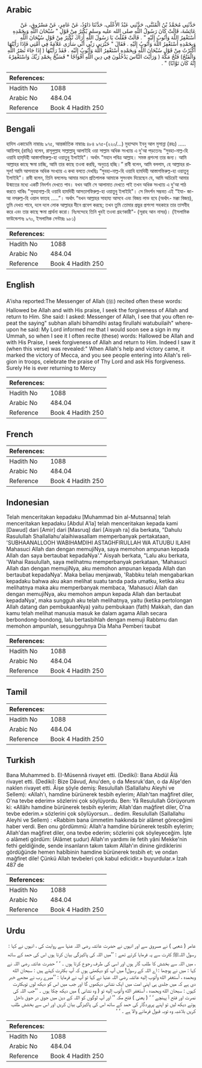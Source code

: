 ## Arabic


<div dir="rtl" lang="ar" style={{fontSize:'larger',backgroundColor:'#f8f9fa',padding:20}}>
حَدَّثَنِي مُحَمَّدُ بْنُ الْمُثَنَّى، حَدَّثَنِي عَبْدُ الأَعْلَى، حَدَّثَنَا دَاوُدُ، عَنْ عَامِرٍ، عَنْ مَسْرُوقٍ، عَنْ عَائِشَةَ، قَالَتْ كَانَ رَسُولُ اللَّهِ صلى الله عليه وسلم يُكْثِرُ مِنْ قَوْلِ ‏"‏ سُبْحَانَ اللَّهِ وَبِحَمْدِهِ أَسْتَغْفِرُ اللَّهَ وَأَتُوبُ إِلَيْهِ ‏"‏ ‏.‏ قَالَتْ فَقُلْتُ يَا رَسُولَ اللَّهِ أَرَاكَ تُكْثِرُ مِنْ قَوْلِ سُبْحَانَ اللَّهِ وَبِحَمْدِهِ أَسْتَغْفِرُ اللَّهَ وَأَتُوبُ إِلَيْهِ ‏.‏ فَقَالَ ‏"‏ خَبَّرَنِي رَبِّي أَنِّي سَأَرَى عَلاَمَةً فِي أُمَّتِي فَإِذَا رَأَيْتُهَا أَكْثَرْتُ مِنْ قَوْلِ سُبْحَانَ اللَّهِ وَبِحَمْدِهِ أَسْتَغْفِرُ اللَّهَ وَأَتُوبُ إِلَيْهِ ‏.‏ فَقَدْ رَأَيْتُهَا ‏(‏ إِذَا جَاءَ نَصْرُ اللَّهِ وَالْفَتْحُ‏)‏ فَتْحُ مَكَّةَ ‏(‏ وَرَأَيْتَ النَّاسَ يَدْخُلُونَ فِي دِينِ اللَّهِ أَفْوَاجًا * فَسَبِّحْ بِحَمْدِ رَبِّكَ وَاسْتَغْفِرْهُ إِنَّهُ كَانَ تَوَّابًا‏)‏ ‏"‏ ‏.‏
</div>
<div style={{backgroundColor:'#f8f9fa',padding:20, marginBottom: 10}}><table> <thead> <tr> <th>References:</th> <th></th> </tr> </thead> <tbody><tr><td>Hadith No</td><td>1088</td></tr><tr><td>Arabic No</td><td>484.04</td></tr><tr><td>Reference</td><td>Book 4 Hadith 250</td></tr></tbody></table></div>

## Bengali


<div dir="ltr" lang="bn" style={{fontSize:'larger',backgroundColor:'#f8f9fa',padding:20}}>
হাদিস একাডেমি নাম্বারঃ ৯৭৫, আন্তর্জাতিক নাম্বারঃ ৪৮৪ ৯৭৫-(২২০/...) মুহাম্মাদ ইবনু আল মুসান্না (রহঃ) ..... আয়িশাহ্ (রাযিঃ) বলেন, রাসূলুল্লাহ সাল্লাল্লাহু আলাইহি ওয়া সাল্লাম অধিক সংখ্যায় এ দু'আ পড়তেনঃ “সুবহা-নাল্ল-হি ওয়াবি হাম্‌দিহী আস্তাগফিরুল্ল-হা ওয়াতুবু ইলাইহি"। অর্থাৎ "মহান পবিত্র আল্লাহ। সমস্ত প্রশংসা তার জন্য। আমি আল্লাহর কাছে ক্ষমা চাচ্ছি, আমি তার কাছে তওবা করছি, অনুতপ্ত হচ্ছি।” রাবী বলেন, আমি বললাম, হে আল্লাহর রাসূল! আমি আপনাকে অধিক সংখ্যায় এ কথা বলতে দেখছিঃ “সুবহা-নাল্ল-হি ওয়াবি হামদিহী আস্তাগফিরুল্ল-হা ওয়াতুবু ইলাইহি"। রাবী বলেন, তিনি বললেনঃ আমার মহান প্রতিপালক আমাকে সুসংবাদ দিয়েছেন যে, আমি অচিরেই আমার উন্মাতের মধ্যে একটি নিদর্শন দেখতে পাব। যখন আমি সে আলামাত দেখতে পাই তখন অধিক সংখ্যায় এ দু'আ পাঠ করতে থাকিঃ "সুবহানাল্ল-হি ওয়াবি হামদিহী আসতাগফিরুল্ল-হা ওয়াতুবু ইলাইহি"। সে নিদর্শন সম্ভবত এই “ইযা- জা-আ নসরুল্ল-হি ওয়াল ফাতহ .....”। অর্থাৎ “যখন আল্লাহর সাহায্য আসবে এবং বিজয় লাভ হবে (অর্থাৎ- মক্কা বিজয়), তুমি দেখত পাবে, দলে দলে লোক আল্লাহর দীনে প্রবেশ করছে; তখন তুমি তোমার প্রভুর প্রশংসা সহকারে তার তাসবীহ করে এবং তার কাছে ক্ষমা প্রার্থনা করো। নিঃসন্দেহে তিনি খুবই তওবা গ্রহণকারী"- (সূরাহ আন নাসর)। (ইসলামিক ফাউন্ডেশনঃ ৯৭০, ইসলামিক সেন্টারঃ ৯৮১)
</div>
<div style={{backgroundColor:'#f8f9fa',padding:20, marginBottom: 10}}><table> <thead> <tr> <th>References:</th> <th></th> </tr> </thead> <tbody><tr><td>Hadith No</td><td>1088</td></tr><tr><td>Arabic No</td><td>484.04</td></tr><tr><td>Reference</td><td>Book 4 Hadith 250</td></tr></tbody></table></div>

## English


<div dir="ltr" lang="en" style={{fontSize:'larger',backgroundColor:'#f8f9fa',padding:20}}>
A'isha reported:The Messenger of Allah (ﷺ) recited often these words: Hallowed be Allah and with His praise, I seek the forgiveness of Allah and return to Him. She said: I asked: Messenger of Allah, I see that you often repeat the saying" subhan allahi bihamdihi astag firullahi watubuilaih" whereupon he said: My Lord informed me that I would soon see a sign in my Ummah, so when I see it I often recite (these) words: Hallowed be Allah and with His Praise, I seek forgiveness of Allah and return to Him. Indeed I saw it (when this verse) was revealed:" When Allah's help and victory came, it marked the victory of Mecca, and you see people entering into Allah's religion in troops, celebrate the praise of Thy Lord and ask His forgiveness. Surely He is ever returning to Mercy
</div>
<div style={{backgroundColor:'#f8f9fa',padding:20, marginBottom: 10}}><table> <thead> <tr> <th>References:</th> <th></th> </tr> </thead> <tbody><tr><td>Hadith No</td><td>1088</td></tr><tr><td>Arabic No</td><td>484.04</td></tr><tr><td>Reference</td><td>Book 4 Hadith 250</td></tr></tbody></table></div>

## French


<div dir="ltr" lang="fr" style={{fontSize:'larger',backgroundColor:'#f8f9fa',padding:20}}>

</div>
<div style={{backgroundColor:'#f8f9fa',padding:20, marginBottom: 10}}><table> <thead> <tr> <th>References:</th> <th></th> </tr> </thead> <tbody><tr><td>Hadith No</td><td>1088</td></tr><tr><td>Arabic No</td><td>484.04</td></tr><tr><td>Reference</td><td>Book 4 Hadith 250</td></tr></tbody></table></div>

## Indonesian


<div dir="ltr" lang="id" style={{fontSize:'larger',backgroundColor:'#f8f9fa',padding:20}}>
Telah menceritakan kepadaku [Muhammad bin al-Mutsanna] telah menceritakan kepadaku [Abdul A'la] telah menceritakan kepada kami [Dawud] dari [Amir] dari [Masruq] dari [Aisyah ra] dia berkata, "Dahulu Rasulullah Shallallahu'alaihiwasallam memperbanyak pertakataan, 'SUBHAANALLOOH WABIHAMDIHI ASTAGHFIRULLAH WA ATUUBU ILAIHI Mahasuci Allah dan dengan memujiNya, saya memohon ampunan kepada Allah dan saya bertaubat kepadaNya'." Aisyah berkata, "Lalu aku berkata, 'Wahai Rasulullah, saya melihatmu memperbanyak perkataan, 'Mahasuci Allah dan dengan memujiNya, aku memohon ampunan kepada Allah dan bertaubat kepadaNya'. Maka beliau menjawab, 'Rabbku telah mengabarkan kepadaku bahwa aku akan melihat suatu tanda pada umatku, ketika aku melihatnya maka aku memperbanyak membaca, 'Mahasuci Allah dan dengan memujiNya, aku memohon ampun kepada Allah dan bertaubat kepadaNya', maka sungguh aku telah melihatnya, yaitu (ketika pertolongan Allah datang dan pembukaanNya) yaitu pembukaan (fath) Makkah, dan dan kamu telah melihat manusia masuk ke dalam agama Allah secara berbondong-bondong, lalu bertasbihlah dengan memuji Rabbmu dan memohon ampunlah, sesungguhnya Dia Maha Pemberi taubat
</div>
<div style={{backgroundColor:'#f8f9fa',padding:20, marginBottom: 10}}><table> <thead> <tr> <th>References:</th> <th></th> </tr> </thead> <tbody><tr><td>Hadith No</td><td>1088</td></tr><tr><td>Arabic No</td><td>484.04</td></tr><tr><td>Reference</td><td>Book 4 Hadith 250</td></tr></tbody></table></div>

## Tamil


<div dir="ltr" lang="ta" style={{fontSize:'larger',backgroundColor:'#f8f9fa',padding:20}}>

</div>
<div style={{backgroundColor:'#f8f9fa',padding:20, marginBottom: 10}}><table> <thead> <tr> <th>References:</th> <th></th> </tr> </thead> <tbody><tr><td>Hadith No</td><td>1088</td></tr><tr><td>Arabic No</td><td>484.04</td></tr><tr><td>Reference</td><td>Book 4 Hadith 250</td></tr></tbody></table></div>

## Turkish


<div dir="ltr" lang="tr" style={{fontSize:'larger',backgroundColor:'#f8f9fa',padding:20}}>
Bana Muhammed b. EI-Müsennâ rivayet etti. (Dediki): Bana Abdül Âlâ rivayet etti. (Dediki): Bize Dâvud, Anu'den, o da Mesruk'dan, o da Aîşe'den naklen rivayet etti. Âişe şöyle demiş: Resulullah (Sallallahu Aleyhi ve Sellem): «Allah'ı, hamdine bürünerek tesbih eylerim; Allah'tan mağfiret diler, O'na tevbe ederim» sözlerini çok söylüyordu. Ben: Yâ Resulullah Görüyorum ki: «Allâhı hamdine bürünerek tesbih eylerim; Allah'dan mağfiret diler, O'na tevbe ederim.» sözlerini çok söylüyorsun... dedim. Resulullah (Sallallahu Aleyhi ve Sellem) : «Rabbim bana ümmetim hakkında bir alâmet göreceğimi haber verdi. Ben onu gördümmü: Allah'a hamdine bürünerek tesbîh eylerim; Allah'dan mağfiret diler, ona tevbe ederim; sözlerini çok söyleyeceğim. İşte o alâmeti gördüm: (Alâmet şudur) Allah'ın yardımı ile fetih yâni Mekke'nin fethi geldiğinde, sende insanların takım takım Allah'ın dinine girdiklerini gördüğünde hemen habîbinin hamdine bürünerek tesbih et; ve ondan mağfiret dile! Çünkü Allah tevbeleri çok kabul edicidir.» buyurdular.» İzah 487 de
</div>
<div style={{backgroundColor:'#f8f9fa',padding:20, marginBottom: 10}}><table> <thead> <tr> <th>References:</th> <th></th> </tr> </thead> <tbody><tr><td>Hadith No</td><td>1088</td></tr><tr><td>Arabic No</td><td>484.04</td></tr><tr><td>Reference</td><td>Book 4 Hadith 250</td></tr></tbody></table></div>

## Urdu


<div dir="rtl" lang="ur" style={{fontSize:'larger',backgroundColor:'#f8f9fa',padding:20}}>
عامر ( شعبی ) نے مسروق سے اور انہوں نے حضرت عائشہ رضی اللہ عنہا سے روایت کی ، انہوں نے کہا : رسول اللہﷺ کثرت سے یہ فرمایا کرتے تھے : ’’میں اللہ کی پاکیزگی بیان کرتا ہوں اس کی حمد کے ساتھ ، میں اللہ سے بخشش کا طلب گار ہوں اور اسی کی طرف رجوع کرتا ہوں ۔ ‘ ‘ حضرت عائشہ رضی اللہ نے کہا : میں نے پوچھا : اے اللہ کے رسول! میں آپ کو دیکھتی ہوں کہ آپ بکثرت کہتے ہیں : سبحان الله وبحمده ، أستغفر الله وأتوب إليه عائشہ رضی اللہ عنہا نے کہا تو آپ نے فرمایا : ’’میرے رب نے مجھے خبر دی ہے کہ میں جلدی ہی اپنی امت میں ایک نشانی دیکھوں گا اور جب میں اس کو دیکھ لوں توبکثرت کہوں : سبحان الله وبحمده ، أستغفر الله وأتوب إليه تو ( وہ نشانی ) میں دیکھ چکا ہوں ۔ ’’جب اللہ کی نصرت اور فتح آ پہنچے ‘ ‘ ( یعنی ) فتح مکہ ’’ اور آپ لوگوں کو اللہ کے دین میں جوق در جوق داخل ہوتے دیکھ لیں تو اپنے پروردگار کی حمد کے ساتھ اس کی پاکیزگی بیان کریں اور اس سے بخشش طلب کریں بلاشبہ وہ توبہ قبول فرمانے والا ہے ۔ ‘ ‘
</div>
<div style={{backgroundColor:'#f8f9fa',padding:20, marginBottom: 10}}><table> <thead> <tr> <th>References:</th> <th></th> </tr> </thead> <tbody><tr><td>Hadith No</td><td>1088</td></tr><tr><td>Arabic No</td><td>484.04</td></tr><tr><td>Reference</td><td>Book 4 Hadith 250</td></tr></tbody></table></div>
